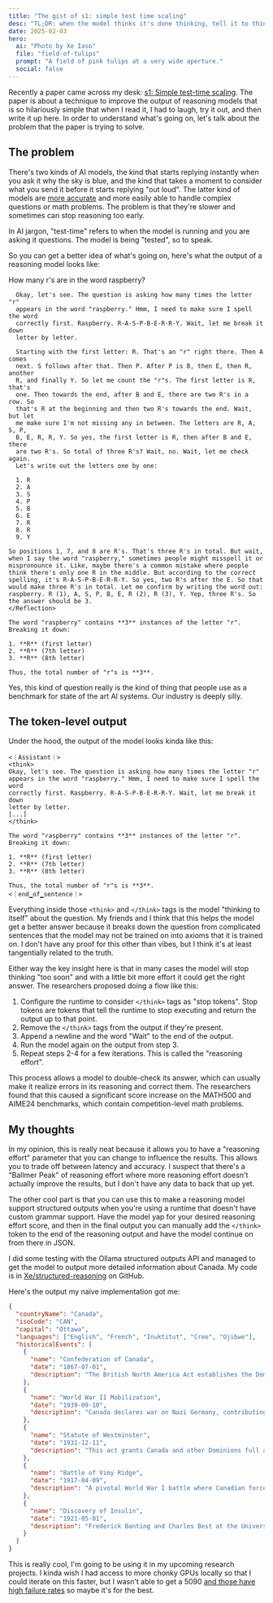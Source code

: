 ```yaml
---
title: "The gist of s1: simple test time scaling"
desc: "TL;DR: when the model thinks it's done thinking, tell it to think some more. Yes, really."
date: 2025-02-03
hero:
  ai: "Photo by Xe Iaso"
  file: "field-of-tulips"
  prompt: "A field of pink tulips at a very wide aperture."
  social: false
---
```


Recently a paper came across my desk: [s1: Simple test-time scaling](https://arxiv.org/abs/2501.19393). The paper is about a technique to improve the output of reasoning models that is so hilariously simple that when I read it, I had to laugh, try it out, and then write it up here. In order to understand what's going on, let's talk about the problem that the paper is trying to solve.

## The problem

There's two kinds of AI models, the kind that starts replying instantly when you ask it why the sky is blue, and the kind that takes a moment to consider what you send it before it starts replying "out loud". The latter kind of models are [more accurate](https://arxiv.org/abs/2201.11903) and more easily able to handle complex questions or math problems. The problem is that they're slower and sometimes can stop reasoning too early.

<ConvP>
  <Conv name="Cadey" mood="aha">
    In AI jargon, "test-time" refers to when the model is running and you are
    asking it questions. The model is being "tested", so to speak.
  </Conv>
</ConvP>

So you can get a better idea of what's going on, here's what the output of a reasoning model looks like:

<ConvP>
  <Conv name="Aoi" mood="wut">
    How many r's are in the word raspberry?
  </Conv>
  <Conv name="Mimi" mood="happy" aiModel="DeepSeek R1">
    <Reflection timeTaken={9} open>

      Okay, let's see. The question is asking how many times the letter "r"
      appears in the word "raspberry." Hmm, I need to make sure I spell the word
      correctly first. Raspberry. R-A-S-P-B-E-R-R-Y. Wait, let me break it down
      letter by letter.

      Starting with the first letter: R. That's an "r" right there. Then A comes
      next. S follows after that. Then P. After P is B, then E, then R, another
      R, and finally Y. So let me count the "r"s. The first letter is R, that's
      one. Then towards the end, after B and E, there are two R's in a row. So
      that's R at the beginning and then two R's towards the end. Wait, but let
      me make sure I'm not missing any in between. The letters are R, A, S, P,
      B, E, R, R, Y. So yes, the first letter is R, then after B and E, there
      are two R's. So total of three R's? Wait, no. Wait, let me check again.
      Let's write out the letters one by one:

      1. R
      2. A
      3. S
      4. P
      5. B
      6. E
      7. R
      8. R
      9. Y

    So positions 1, 7, and 8 are R's. That's three R's in total. But wait, when I say the word "raspberry," sometimes people might misspell it or mispronounce it. Like, maybe there's a common mistake where people think there's only one R in the middle. But according to the correct spelling, it's R-A-S-P-B-E-R-R-Y. So yes, two R's after the E. So that would make three R's in total. Let me confirm by writing the word out: raspberry. R (1), A, S, P, B, E, R (2), R (3), Y. Yep, three R's. So the answer should be 3.
    </Reflection>

    The word "raspberry" contains **3** instances of the letter "r". Breaking it down:

    1. **R** (first letter)
    2. **R** (7th letter)
    3. **R** (8th letter)

    Thus, the total number of "r"s is **3**.

  </Conv>
</ConvP>

Yes, this kind of question really is the kind of thing that people use as a benchmark for state of the art AI systems. Our industry is deeply silly.

## The token-level output

Under the hood, the output of the model looks kinda like this:

```
<｜Assistant｜>
<think>
Okay, let's see. The question is asking how many times the letter "r"
appears in the word "raspberry." Hmm, I need to make sure I spell the word
correctly first. Raspberry. R-A-S-P-B-E-R-R-Y. Wait, let me break it down
letter by letter.
[...]
</think>

The word "raspberry" contains **3** instances of the letter "r".
Breaking it down:

1. **R** (first letter)
2. **R** (7th letter)
3. **R** (8th letter)

Thus, the total number of "r"s is **3**.
<｜end▁of▁sentence｜>
```

Everything inside those `<think>` and `</think>` tags is the model "thinking to itself" about the question. My friends and I think that this helps the model get a better answer because it breaks down the question from complicated sentences that the model may not be trained on into axioms that it is trained on. I don't have any proof for this other than vibes, but I think it's at least tangentially related to the truth.

Either way the key insight here is that in many cases the model will stop thinking "too soon" and with a little bit more effort it could get the right answer. The researchers proposed doing a flow like this:

1. Configure the runtime to consider `</think>` tags as "stop tokens". Stop tokens are tokens that tell the runtime to stop executing and return the output up to that point.
2. Remove the `</think>` tags from the output if they're present.
3. Append a newline and the word "Wait" to the end of the output.
4. Run the model again on the output from step 3.
5. Repeat steps 2-4 for a few iterations. This is called the "reasoning effort".

This process allows a model to double-check its answer, which can usually make it realize errors in its reasoning and correct them. The researchers found that this caused a significant score increase on the MATH500 and AIME24 benchmarks, which contain competition-level math problems.

## My thoughts

In my opinion, this is really neat because it allows you to have a "reasoning effort" parameter that you can change to influence the results. This allows you to trade off between latency and accuracy. I suspect that there's a "Ballmer Peak" of reasoning effort where more reasoning effort doesn't actually improve the results, but I don't have any data to back that up yet.

The other cool part is that you can use this to make a reasoning model support structured outputs when you're using a runtime that doesn't have custom grammar support. Have the model yap for your desired reasoning effort score, and then in the final output you can manually add the `</think>` token to the end of the reasoning output and have the model continue on from there in JSON.

I did some testing with the Ollama structured outputs API and managed to get the model to output more detailed information about Canada. My code is in [Xe/structured-reasoning](https://github.com/Xe/structured-reasoning) on GitHub.

Here's the output my naïve implementation got me:

```json
{
  "countryName": "Canada",
  "isoCode": "CAN",
  "capital": "Ottawa",
  "languages": ["English", "French", "Inuktitut", "Cree", "Ojibwe"],
  "historicalEvents": [
    {
      "name": "Confederation of Canada",
      "date": "1867-07-01",
      "description": "The British North America Act establishes the Dominion of Canada, uniting three colonies into a single country."
    },
    {
      "name": "World War II Mobilization",
      "date": "1939-09-10",
      "description": "Canada declares war on Nazi Germany, contributing significantly to Allied efforts in Europe and elsewhere."
    },
    {
      "name": "Statute of Westminster",
      "date": "1931-12-11",
      "description": "This act grants Canada and other Dominions full autonomy within the British Commonwealth, solidifying its independent status."
    },
    {
      "name": "Battle of Vimy Ridge",
      "date": "1917-04-09",
      "description": "A pivotal World War I battle where Canadian forces captured a heavily fortified German position, marking a defining moment in Canadian military history."
    },
    {
      "name": "Discovery of Insulin",
      "date": "1921-05-01",
      "description": "Frederick Banting and Charles Best at the University of Toronto discover insulin, revolutionizing diabetes treatment worldwide."
    }
  ]
}
```

This is really cool, I'm going to be using it in my upcoming research projects. I kinda wish I had access to more chonky GPUs locally so that I could iterate on this faster, but I wasn't able to get a 5090 [and those have high failure rates](https://basic-tutorials.com/news/nvidia-geforce-rtx-5090-severe-driver-problems-lead-to-gpu-failures/) so maybe it's for the best.
